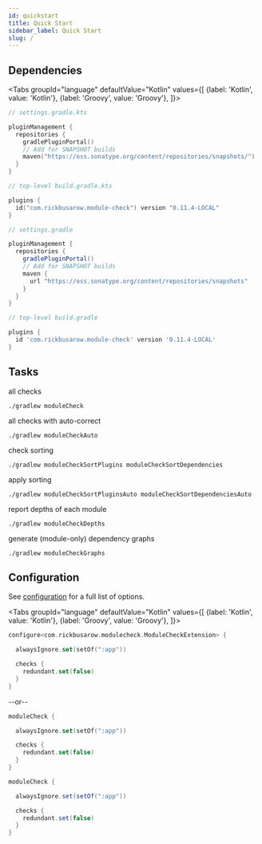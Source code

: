 ```yaml
---
id: quickstart
title: Quick Start
sidebar_label: Quick Start
slug: /
---
```





## Dependencies

<Tabs groupId="language"
defaultValue="Kotlin"
values={[
{label: 'Kotlin', value: 'Kotlin'}, {label: 'Groovy', value: 'Groovy'},
]}>

   <TabItem value="Kotlin">

```kotlin
// settings.gradle.kts

pluginManagement {
  repositories {
    gradlePluginPortal()
    // Add for SNAPSHOT builds
    maven("https://oss.sonatype.org/content/repositories/snapshots/")
  }
}
```

```kotlin
// top-level build.gradle.kts

plugins {
  id("com.rickbusarow.module-check") version "0.11.4-LOCAL"
}
```

   </TabItem>

<TabItem value="Groovy">

```groovy
// settings.gradle

pluginManagement {
  repositories {
    gradlePluginPortal()
    // Add for SNAPSHOT builds
    maven {
      url "https://oss.sonatype.org/content/repositories/snapshots"
    }
  }
}
```

```groovy
// top-level build.gradle

plugins {
  id 'com.rickbusarow.module-check' version '0.11.4-LOCAL'
}
```

   </TabItem>
</Tabs>

## Tasks

all checks
```shell
./gradlew moduleCheck
```

all checks with auto-correct
```shell
./gradlew moduleCheckAuto
```

check sorting
```shell
./gradlew moduleCheckSortPlugins moduleCheckSortDependencies
```

apply sorting
```shell
./gradlew moduleCheckSortPluginsAuto moduleCheckSortDependenciesAuto
```

report depths of each module
```shell
./gradlew moduleCheckDepths
```

generate (module-only) dependency graphs
```shell
./gradlew moduleCheckGraphs
```

## Configuration

See [configuration](./configuration.mdx) for a full list of options.

<Tabs groupId="language"
defaultValue="Kotlin"
values={[
{label: 'Kotlin', value: 'Kotlin'}, {label: 'Groovy', value: 'Groovy'},
]}>


   <TabItem value="Kotlin">

```kotlin title="root/build.gradle.kts"
configure<com.rickbusarow.modulecheck.ModuleCheckExtension> {

  alwaysIgnore.set(setOf(":app"))

  checks {
    redundant.set(false)
  }
}
```

--or--

```kotlin title="root/build.gradle.kts"
moduleCheck {

  alwaysIgnore.set(setOf(":app"))

  checks {
    redundant.set(false)
  }
}
```

   </TabItem>


<TabItem value="Groovy">

```groovy title="root/build.gradle"
moduleCheck {

  alwaysIgnore.set(setOf(":app"))

  checks {
    redundant.set(false)
  }
}
```

   </TabItem>
</Tabs>
